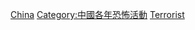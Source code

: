 {{cat topic in year| topic=中國恐怖活動| year=2013}}

[[Category:2013年恐怖活动|China]]
[[Category:中國各年恐怖活動|Category:中國各年恐怖活動]]
[[Category:2013年中国刑事案件|Terrorist]]